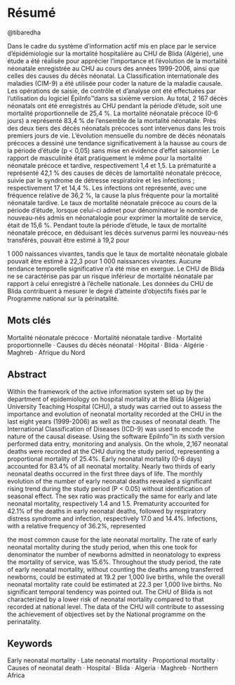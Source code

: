 # Résumé
@tibaredha

Dans le cadre du système d’information actif mis
en place par le service d’épidémiologie sur la mortalité
hospitalière au CHU de Blida (Algérie), une étude a été
réalisée pour apprécier l’importance et l’évolution de la
mortalité néonatale enregistrée au CHU au cours des années
1999-2006, ainsi que celles des causes du décès néonatal.
La Classification internationale des maladies (CIM-9) a
été utilisée pour coder la nature de la maladie causale. Les
opérations de saisie, de contrôle et d’analyse ont été effectuées
par l’utilisation du logiciel ÉpiInfo™dans sa sixième version.
Au total, 2 167 décès néonatals ont été enregistrés au CHU
pendant la période d’étude, soit une mortalité proportionnelle
de 25,4 %. La mortalité néonatale précoce (0-6 jours) a
représenté 83,4 % de l’ensemble de la mortalité néonatale.
Près des deux tiers des décès néonatals précoces sont
intervenus dans les trois premiers jours de vie. L’évolution
mensuelle du nombre de décès néonatals précoces a dessiné
une tendance significativement à la hausse au cours de la
période d’étude (p < 0,05) sans mise en évidence d’effet
saisonnier. Le rapport de masculinité était pratiquement le
même pour la mortalité néonatale précoce et tardive, respectivement
1,4 et 1,5. La prématurité a représenté 42,1 % des
causes de décès de lamortalité néonatale précoce, suivie par le
syndrome de détresse respiratoire et les infections ; respectivement
17 et 14,4 %. Les infections ont représenté, avec une
fréquence relative de 36,2 %, la cause la plus fréquente pour
la mortalité néonatale tardive. Le taux de mortalité néonatale
précoce au cours de la période d’étude, lorsque celui-ci admet
pour dénominateur le nombre de nouveau-nés admis en
néonatalogie pour exprimer la mortalité de service, était de
15,6 %. Pendant toute la période d’étude, le taux de mortalité
néonatale précoce, en déduisant les décès survenus parmi
les nouveau-nés transférés, pouvait être estimé à 19,2 pour

1 000 naissances vivantes, tandis que le taux de mortalité
néonatale globale pouvait être estimé à 22,3 pour 1 000 naissances
vivantes. Aucune tendance temporelle significative n’a
été mise en exergue. Le CHU de Blida ne se caractérise pas par
un risque inférieur de mortalité néonatale par rapport à celui
enregistré à l’échelle nationale. Les données du CHU de Blida
contribuent à mesurer le degré d’atteinte d’objectifs fixés par
le Programme national sur la périnatalité.

## Mots clés 

Mortalité néonatale précoce ·
Mortalité néonatale tardive · Mortalité proportionnelle ·
Causes du décès néonatal · Hôpital · Blida · Algérie ·
Maghreb · Afrique du Nord

## Abstract 

Within the framework of the active information
system set up by the department of epidemiology on hospital
mortality at the Blida (Algeria) University Teaching Hospital
(CHU), a study was carried out to assess the importance and
evolution of neonatal mortality recorded at the CHU in the
last eight years (1999-2006) as well as the causes of neonatal
death. The International Classification of Diseases (ICD-9)
was used to encode the nature of the causal disease. Using the
software EpiInfo™in its sixth version performed data entry,
monitoring and analysis. On the whole, 2,167 neonatal
deaths were recorded at the CHU during the study period,
representing a proportional mortality of 25.4%. Early
neonatal mortality (0-6 days) accounted for 83.4% of all
neonatal mortality. Nearly two thirds of early neonatal deaths
occurred in the first three days of life. The monthly evolution
of the number of early neonatal deaths revealed a significant
rising trend during the study period (P < 0.05) without
identification of seasonal effect. The sex ratio was practically
the same for early and late neonatal mortality, respectively
1.4 and 1.5. Prematurity accounted for 42.1% of the deaths
in early neonatal deaths, followed by respiratory distress
syndrome and infection, respectively 17.0 and 14.4%.
Infections, with a relative frequency of 36.2%, represented

the most common cause for the late neonatal mortality. The
rate of early neonatal mortality during the study period, when
this one took for denominator the number of newborns
admitted in neonatology to express the mortality of service,
was 15.6%. Throughout the study period, the rate of early
neonatal mortality, without counting the deaths among
transferred newborns, could be estimated at 19.2 per 1,000
live births, while the overall neonatal mortality rate could
be estimated at 22.3 per 1,000 live births. No significant
temporal tendency was pointed out. The CHU of Blida is not
characterized by a lower risk of neonatal mortality compared
to that recorded at national level. The data of the CHU will
contribute to assessing the achievement of objectives set by
the National programme on the perinatality.


## Keywords 

Early neonatal mortality · Late neonatal mortality ·
Proportional mortality · Causes of neonatal death ·
Hospital · Blida · Algeria · Maghreb · Northern Africa
